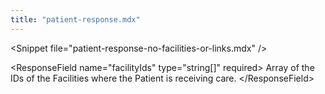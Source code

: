 ```yaml
---
title: "patient-response.mdx"
---
```


&lt;Snippet file="patient-response-no-facilities-or-links.mdx" /&gt;

&lt;ResponseField name="facilityIds" type="string[]" required&gt;
  Array of the IDs of the Facilities where the Patient is receiving care.
&lt;/ResponseField&gt;
